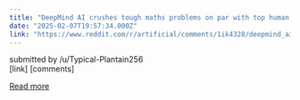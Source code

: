 ```yaml
---
title: "DeepMind AI crushes tough maths problems on par with top human solvers"
date: "2025-02-07T19:57:34.000Z"
link: "https://www.reddit.com/r/artificial/comments/1ik4328/deepmind_ai_crushes_tough_maths_problems_on_par/"
---
```


submitted by    /u/Typical-Plantain256  
 [link]   [comments]

[Read more](https://www.reddit.com/r/artificial/comments/1ik4328/deepmind_ai_crushes_tough_maths_problems_on_par/)
